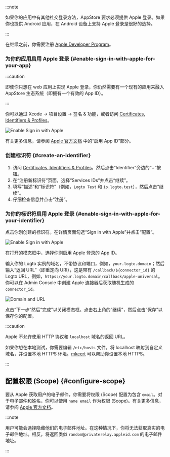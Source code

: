 :::note

如果你的应用中有其他社交登录方法，AppStore 要求必须提供 Apple 登录。如果你也提供 Android 应用，在 Android 设备上支持 Apple 登录是很好的选择。

:::

在继续之前，你需要注册 [Apple Developer Program](https://developer.apple.com/programs/)。

### 为你的应用启用 Apple 登录 \{#enable-sign-in-with-apple-for-your-app}

:::caution

即使你只想在 web 应用上实现 Apple 登录，你仍然需要有一个现有的应用来融入 AppStore 生态系统（即拥有一个有效的 App ID）。

:::

你可以通过 Xcode -> 项目设置 -> 签名 & 功能，或者访问 [Certificates, Identifiers & Profiles](https://developer.apple.com/account/resources/identifiers/list/bundleId)。

<img src="/img/assets/enable-sign-in-with-apple-in-xcode.png" alt="Enable Sign in with Apple" />

有关更多信息，请参阅 [Apple 官方文档](https://developer.apple.com/documentation/sign_in_with_apple/configuring_your_environment_for_sign_in_with_apple) 中的“启用 App ID”部分。

### 创建标识符 \{#create-an-identifier}

1. 访问 [Certificates, Identifiers & Profiles](https://developer.apple.com/account/resources/identifiers/list/serviceId)，然后点击“Identifier”旁边的“+”按钮。
2. 在“注册新标识符”页面，选择“Services IDs”并点击“继续”。
3. 填写“描述”和“标识符”（例如，`Logto Test` 和 `io.logto.test`），然后点击“继续”。
4. 仔细检查信息并点击“注册”。

### 为你的标识符启用 Apple 登录 \{#enable-sign-in-with-apple-for-your-identifier}

点击你刚创建的标识符。在详情页面勾选“Sign in with Apple”并点击“配置”。

<img src="/img/assets/enable-sign-in-with-apple.png" alt="Enable Sign in with Apple" />

在打开的模态框中，选择你刚启用 Apple 登录的 App ID。

输入你的 Logto 实例的域名，不带协议和端口，例如，`your.logto.domain`；然后输入“返回 URL”（即重定向 URI），这是带有 `/callback/${connector_id}` 的 Logto URL，例如，`https://your.logto.domain/callback/apple-universal`。你可以在 Admin Console 中创建 Apple 连接器后获取随机生成的 `connector_id`。

<img src="/img/assets/domain-and-url.png" alt="Domain and URL" />

点击“下一步”然后“完成”以关闭模态框。点击右上角的“继续”，然后点击“保存”以保存你的配置。

:::caution

Apple 不允许使用 HTTP 协议和 `localhost` 域名的返回 URL。

如果你想在本地测试，你需要编辑 `/etc/hosts` 文件，将 localhost 映射到自定义域名，并设置本地 HTTPS 环境。[mkcert](https://github.com/FiloSottile/mkcert) 可以帮助你设置本地 HTTPS。

:::

## 配置权限 (Scope) \{#configure-scope}

要从 Apple 获取用户的电子邮件，你需要将权限 (Scope) 配置为包含 `email`。对于电子邮件和姓名，你可以使用 `name email` 作为权限 (Scope)。有关更多信息，请参阅 [Apple 官方文档](https://developer.apple.com/documentation/sign_in_with_apple/sign_in_with_apple_js/incorporating_sign_in_with_apple_into_other_platforms#3332113)。

:::note

用户可能会选择隐藏他们的电子邮件地址。在这种情况下，你将无法获取真实的电子邮件地址。相反，将返回类似 `random@privaterelay.appleid.com` 的电子邮件地址。

:::
